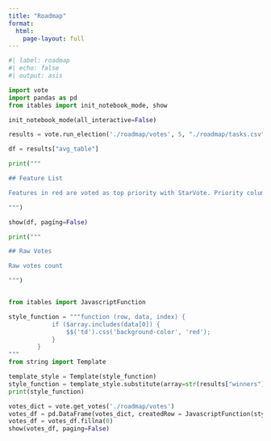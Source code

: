 ```yaml
---
title: "Roadmap"
format: 
  html:
    page-layout: full
---
```


```python
#| label: roadmap
#| echo: false
#| output: asis

import vote
import pandas as pd
from itables import init_notebook_mode, show

init_notebook_mode(all_interactive=False)

results = vote.run_election('./roadmap/votes', 5, "./roadmap/tasks.csv")

df = results["avg_table"]

print("""

## Feature List

Features in red are voted as top priority with StarVote. Priority column is an average of votes for every feature.

""")

show(df, paging=False)

print("""

## Raw Votes

Raw votes count

""")


from itables import JavascriptFunction

style_function = """function (row, data, index) {
            if ($array.includes(data[0]) {
                $$('td').css('background-color', 'red');
            }
        }
"""
from string import Template

template_style = Template(style_function)
style_function = template_style.substitute(array=str(results["winners"]))
print(style_function)

votes_dict = vote.get_votes('./roadmap/votes')
votes_df = pd.DataFrame(votes_dict, createdRow = JavascriptFunction(style_function))
votes_df = votes_df.fillna(0)
show(votes_df, paging=False)
```

